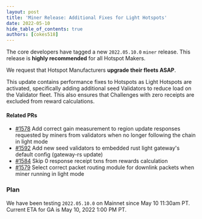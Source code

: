 ```yaml
---
layout: post
title: 'Miner Release: Additional Fixes for Light Hotspots'
date: 2022-05-10
hide_table_of_contents: true
authors: [cokes518]
---
```


The core developers have tagged a new `2022.05.10.0` `miner` release. This release is **highly
recommended** for all Hotspot Makers.

<!--truncate-->

We request that Hotspot Manufacturers **upgrade their fleets ASAP**.

This update contains performance fixes to Hotspots as Light Hotspots are activated, specifically
adding additional seed Validators to reduce load on the Validator fleet. This also ensures that
Challenges with zero receipts are excluded from reward calculations.

#### Related PRs

- [#1578](https://github.com/helium/miner/pull/1578) Add correct gain measurement to region update
  responses requested by miners from validators when no longer following the chain in light mode
- [#1592](https://github.com/helium/miner/pull/1592) Add new seed validators to embedded rust light
  gateway's default config (gateway-rs update)
- [#1584](https://github.com/helium/miner/pull/1584) Skip 0 response receipt txns from rewards
  calculation
- [#1579](https://github.com/helium/miner/pull/1579) Select correct packet routing module for
  downlink packets when miner running in light mode

### Plan

We have been testing `2022.05.10.0` on Mainnet since May 10 11:30am PT. Current ETA for GA is May
10, 2022 1:00 PM PT.
